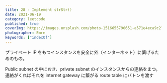 ```yaml
---
title: 28 - Implement strStr()
date: 2021-06-19
category: leetcode
published: true
coverImg: https://images.unsplash.com/photo-1516655790651-a571e4eca9c2?ixid=MnwxMjA3fDB8MHxwaG90by1wYWdlfHx8fGVufDB8fHx8&ixlib=rb-1.2.1&auto=format&fit=crop&w=1651&q=80
photographer: Emre
keywords: ["indexOf"]
---
```


プライベート IP をもつインスタンスを安全に外（インターネット）に繋げるためのもの。

Public subnet の中におき、private subnet のインスタンスからの連絡をまつ。
連絡がくればそれを internet gateway に繋がる route table にバトンを渡す
